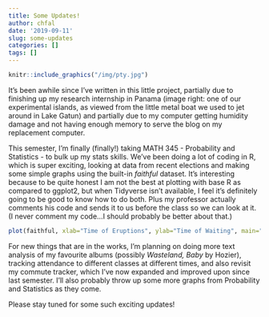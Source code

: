 ```yaml
---
title: Some Updates!
author: chfal
date: '2019-09-11'
slug: some-updates
categories: []
tags: []
---
```




```r
knitr::include_graphics("/img/pty.jpg")
```
It's been awhile since I've written in this little project, partially due to finishing up my research internship in Panama (image right: one of our experimental islands, as viewed from the little metal boat we used to jet around in Lake Gatun) and partially due to my computer getting humidity damage and not having enough memory to serve the blog on my replacement computer.

This semester, I'm finally (finally!) taking MATH 345 - Probability and Statistics - to bulk up my stats skills. We've been doing a lot of coding in R, which is super exciting, looking at data from recent elections and making some simple graphs using the built-in _faithful_ dataset. It's interesting because to be quite honest I am not the best at plotting with base R as compared to ggplot2, but when Tidyverse isn't available, I feel it's definitely going to be good to know how to do both. Plus my professor actually comments his code and sends it to us before the class so we can look at it. (I never comment my code...I should probably be better about that.)

```r
plot(faithful, xlab="Time of Eruptions", ylab="Time of Waiting", main="Plotting in Base R is Weird Compared to ggplot2", sub="This dataset is just the generic faithful dataset", col="red")

```
For new things that are in the works, I'm planning on doing more text analysis of my favourite albums (possibly _Wasteland, Baby_ by Hozier), tracking attendance to different classes at different times, and also revisit my commute tracker, which I've now expanded and improved upon since last semester. I'll also probably throw up some more graphs from Probability and Statistics as they come.

Please stay tuned for some such exciting updates!